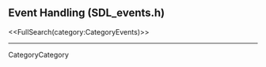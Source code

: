 <!-- #master-page:CategoryTemplate -->
<!-- #master-date:Unknown-Date -->
<!-- format wiki -->
<!-- language en -->

== Event Handling (SDL_events.h) ==

<<FullSearch(category:CategoryEvents)>>

----
CategoryCategory
